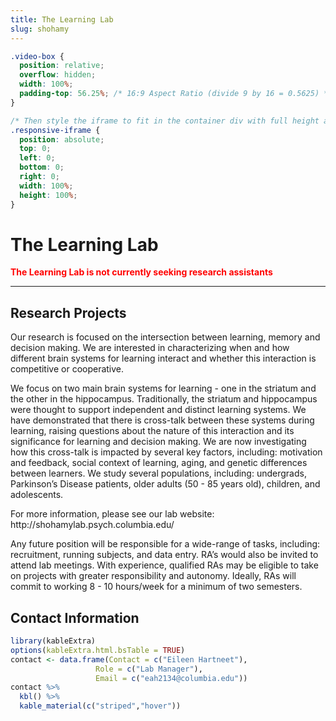 ```yaml
---
title: The Learning Lab
slug: shohamy
---
```


```css
.video-box {
  position: relative;
  overflow: hidden;
  width: 100%;
  padding-top: 56.25%; /* 16:9 Aspect Ratio (divide 9 by 16 = 0.5625) */
}

/* Then style the iframe to fit in the container div with full height and width */
.responsive-iframe {
  position: absolute;
  top: 0;
  left: 0;
  bottom: 0;
  right: 0;
  width: 100%;
  height: 100%;
}
```

# The Learning Lab

<span style="color:red">
**The Learning Lab is not currently seeking research assistants**
</span>

***

## Research Projects

Our research is focused on the intersection between learning, memory and decision making. We are interested in characterizing when and how different brain systems for learning interact and whether this interaction is competitive or cooperative. 

We focus on two main brain systems for learning - one in the striatum and the other in the hippocampus. Traditionally, the striatum and hippocampus were thought to support independent and distinct learning systems. We have demonstrated that there is cross-talk between these systems during learning, raising questions about the nature of this interaction and its significance for learning and decision making. We are now investigating how this cross-talk is impacted by several key factors, including: motivation and feedback, social context of learning, aging, and genetic differences between learners.
We study several populations, including: undergrads, Parkinson's Disease patients, older adults (50 - 85 years old), children, and adolescents. 

For more information, please see our lab website: http://shohamylab.psych.columbia.edu/

Any future position will be responsible for a wide-range of tasks, including: recruitment, running subjects, and data entry. RA's would also be invited to attend lab meetings. With experience, qualified RAs may be eligible to take on projects with greater responsibility and autonomy.
Ideally, RAs will commit to working 8 - 10 hours/week for a minimum of two semesters.


## Contact Information


```r
library(kableExtra)
options(kableExtra.html.bsTable = TRUE)
contact <- data.frame(Contact = c("Eileen Hartneet"),
                   Role = c("Lab Manager"),
                   Email = c("eah2134@columbia.edu"))
contact %>%
  kbl() %>%
  kable_material(c("striped","hover"))
                   
                   
```

